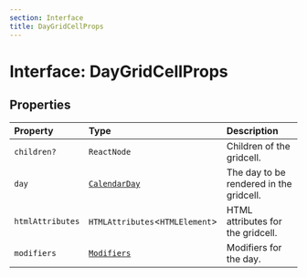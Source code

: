```yaml
---
section: Interface
title: DayGridCellProps
---
```


# Interface: DayGridCellProps

## Properties

| Property | Type | Description |
| :------ | :------ | :------ |
| `children?` | `ReactNode` | Children of the gridcell. |
| `day` | [`CalendarDay`](/api/next/classes/CalendarDay.mdx) | The day to be rendered in the gridcell. |
| `htmlAttributes` | `HTMLAttributes`\<`HTMLElement`\> | HTML attributes for the gridcell. |
| `modifiers` | [`Modifiers`](/api/next/type-aliases/Modifiers.mdx) | Modifiers for the day. |
